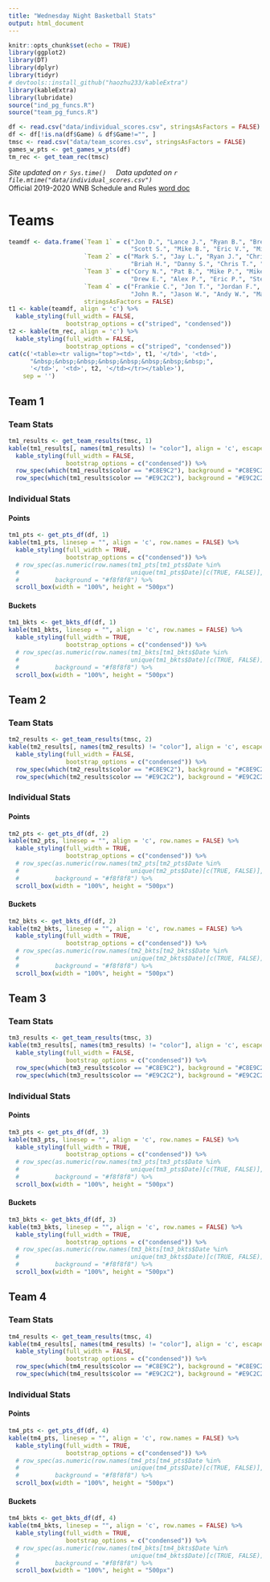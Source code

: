 ```yaml
---
title: "Wednesday Night Basketball Stats"
output: html_document
---
```


```r
knitr::opts_chunk$set(echo = TRUE)
library(ggplot2)
library(DT)
library(dplyr)
library(tidyr)
# devtools::install_github("haozhu233/kableExtra")
library(kableExtra)
library(lubridate)
source("ind_pg_funcs.R")
source("team_pg_funcs.R")
```
<head>
<!-- Global site tag (gtag.js) - Google Analytics -->
<script async src="https://www.googletagmanager.com/gtag/js?id=UA-151254232-1"></script>
<script>
  window.dataLayer = window.dataLayer || [];
  function gtag(){dataLayer.push(arguments);}
  gtag('js', new Date());
  gtag('config', 'UA-151254232-1');
</script>
</head> 
```r
df <- read.csv("data/individual_scores.csv", stringsAsFactors = FALSE)
df <- df[!is.na(df$Game) & df$Game!="", ]
tmsc <- read.csv("data/team_scores.csv", stringsAsFactors = FALSE)
games_w_pts <- get_games_w_pts(df)
tm_rec <- get_team_rec(tmsc)
```

*Site updated on `r Sys.time()`&nbsp;&nbsp;&nbsp;&nbsp; Data updated on `r file.mtime("data/individual_scores.csv")`*  
Official 2019-2020 WNB Schedule and Rules [word doc](https://drive.google.com/open?id=0Bz0dMuGXr7v5Nnc3YjNXT01UcElHX2VCVmtVZkJ0d0FUSXdZ)    
  
# Teams {.tabset .tabset-fade}   
```r
teamdf <- data.frame(`Team 1` = c("Jon D.", "Lance J.", "Ryan B.", "Brett J.",
                                  "Scott S.", "Mike B.", "Eric V.", "Mike W."),
                     `Team 2` = c("Mark S.", "Jay L.", "Ryan J.", "Chris L.", 
                                  "Briah H.", "Danny S.", "Chris T.", "Pat C."),
                     `Team 3` = c("Cory N.", "Pat B.", "Mike P.", "Mike S.",
                                  "Drew E.", "Alex P.", "Eric P.", "Steve F."),
                     `Team 4` = c("Frankie C.", "Jon T.", "Jordan F.", "Aaron M.",
                                  "John R.", "Jason W.", "Andy W.", "Marcelo D."),
                     stringsAsFactors = FALSE)
t1 <- kable(teamdf, align = 'c') %>%
  kable_styling(full_width = FALSE,
                bootstrap_options = c("striped", "condensed")) 
t2 <- kable(tm_rec, align = 'c') %>%
  kable_styling(full_width = FALSE,
                bootstrap_options = c("striped", "condensed")) 
cat(c('<table><tr valign="top"><td>', t1, '</td>', '<td>', 
      "&nbsp;&nbsp;&nbsp;&nbsp;&nbsp;&nbsp;&nbsp;&nbsp;", 
      '</td>', '<td>', t2, '</td></tr></table>'),
    sep = '')
```

## Team 1 {.tabset .tabset-fade} 
### Team Stats 
```r
tm1_results <- get_team_results(tmsc, 1)
kable(tm1_results[, names(tm1_results) != "color"], align = 'c', escape = FALSE) %>%
  kable_styling(full_width = FALSE,
                bootstrap_options = c("condensed")) %>% 
  row_spec(which(tm1_results$color == "#C8E9C2"), background = "#C8E9C2") %>%
  row_spec(which(tm1_results$color == "#E9C2C2"), background = "#E9C2C2")
```
### Individual Stats 
#### Points
```r
tm1_pts <- get_pts_df(df, 1)
kable(tm1_pts, linesep = "", align = 'c', row.names = FALSE) %>%
  kable_styling(full_width = TRUE,
                bootstrap_options = c("condensed")) %>%
  # row_spec(as.numeric(row.names(tm1_pts[tm1_pts$Date %in%
  #                               unique(tm1_pts$Date)[c(TRUE, FALSE)],])),
  #          background = "#f8f8f8") %>%
  scroll_box(width = "100%", height = "500px")
```
#### Buckets
```r
tm1_bkts <- get_bkts_df(df, 1)
kable(tm1_bkts, linesep = "", align = 'c', row.names = FALSE) %>%
  kable_styling(full_width = TRUE,
                bootstrap_options = c("condensed")) %>%
  # row_spec(as.numeric(row.names(tm1_bkts[tm1_bkts$Date %in%
  #                               unique(tm1_bkts$Date)[c(TRUE, FALSE)],])),
  #          background = "#f8f8f8") %>%
  scroll_box(width = "100%", height = "500px")
```
## Team 2 {.tabset .tabset-fade} 
### Team Stats 
```r
tm2_results <- get_team_results(tmsc, 2)
kable(tm2_results[, names(tm2_results) != "color"], align = 'c', escape = FALSE) %>%
  kable_styling(full_width = FALSE,
                bootstrap_options = c("condensed")) %>% 
  row_spec(which(tm2_results$color == "#C8E9C2"), background = "#C8E9C2") %>%
  row_spec(which(tm2_results$color == "#E9C2C2"), background = "#E9C2C2")
```
### Individual Stats 
#### Points
```r
tm2_pts <- get_pts_df(df, 2)
kable(tm2_pts, linesep = "", align = 'c', row.names = FALSE) %>%
  kable_styling(full_width = TRUE,
                bootstrap_options = c("condensed")) %>%
  # row_spec(as.numeric(row.names(tm2_pts[tm2_pts$Date %in%
  #                               unique(tm2_pts$Date)[c(TRUE, FALSE)],])),
  #          background = "#f8f8f8") %>%
  scroll_box(width = "100%", height = "500px")
```
#### Buckets
```r
tm2_bkts <- get_bkts_df(df, 2)
kable(tm2_bkts, linesep = "", align = 'c', row.names = FALSE) %>%
  kable_styling(full_width = TRUE,
                bootstrap_options = c("condensed")) %>%
  # row_spec(as.numeric(row.names(tm2_bkts[tm2_bkts$Date %in%
  #                               unique(tm2_bkts$Date)[c(TRUE, FALSE)],])),
  #          background = "#f8f8f8") %>%
  scroll_box(width = "100%", height = "500px")
```
## Team 3 {.tabset .tabset-fade} 
### Team Stats  
```r
tm3_results <- get_team_results(tmsc, 3)
kable(tm3_results[, names(tm3_results) != "color"], align = 'c', escape = FALSE) %>%
  kable_styling(full_width = FALSE,
                bootstrap_options = c("condensed")) %>% 
  row_spec(which(tm3_results$color == "#C8E9C2"), background = "#C8E9C2") %>%
  row_spec(which(tm3_results$color == "#E9C2C2"), background = "#E9C2C2")
```
### Individual Stats 
#### Points
```r
tm3_pts <- get_pts_df(df, 3)
kable(tm3_pts, linesep = "", align = 'c', row.names = FALSE) %>%
  kable_styling(full_width = TRUE,
                bootstrap_options = c("condensed")) %>%
  # row_spec(as.numeric(row.names(tm3_pts[tm3_pts$Date %in%
  #                               unique(tm3_pts$Date)[c(TRUE, FALSE)],])),
  #          background = "#f8f8f8") %>%
  scroll_box(width = "100%", height = "500px")
```
#### Buckets
```r
tm3_bkts <- get_bkts_df(df, 3)
kable(tm3_bkts, linesep = "", align = 'c', row.names = FALSE) %>%
  kable_styling(full_width = TRUE,
                bootstrap_options = c("condensed")) %>%
  # row_spec(as.numeric(row.names(tm3_bkts[tm3_bkts$Date %in%
  #                               unique(tm3_bkts$Date)[c(TRUE, FALSE)],])),
  #          background = "#f8f8f8") %>%
  scroll_box(width = "100%", height = "500px")
```
## Team 4 {.tabset .tabset-fade} 
### Team Stats  
```r
tm4_results <- get_team_results(tmsc, 4)
kable(tm4_results[, names(tm4_results) != "color"], align = 'c', escape = FALSE) %>%
  kable_styling(full_width = FALSE,
                bootstrap_options = c("condensed")) %>% 
  row_spec(which(tm4_results$color == "#C8E9C2"), background = "#C8E9C2") %>%
  row_spec(which(tm4_results$color == "#E9C2C2"), background = "#E9C2C2")
```
### Individual Stats 
#### Points
```r
tm4_pts <- get_pts_df(df, 4)
kable(tm4_pts, linesep = "", align = 'c', row.names = FALSE) %>%
  kable_styling(full_width = TRUE,
                bootstrap_options = c("condensed")) %>%
  # row_spec(as.numeric(row.names(tm4_pts[tm4_pts$Date %in%
  #                               unique(tm4_pts$Date)[c(TRUE, FALSE)],])),
  #          background = "#f8f8f8") %>%
  scroll_box(width = "100%", height = "500px")
```
#### Buckets
```r
tm4_bkts <- get_bkts_df(df, 4)
kable(tm4_bkts, linesep = "", align = 'c', row.names = FALSE) %>%
  kable_styling(full_width = TRUE,
                bootstrap_options = c("condensed")) %>%
  # row_spec(as.numeric(row.names(tm4_bkts[tm4_bkts$Date %in%
  #                               unique(tm4_bkts$Date)[c(TRUE, FALSE)],])),
  #          background = "#f8f8f8") %>%
  scroll_box(width = "100%", height = "500px")
```




 



